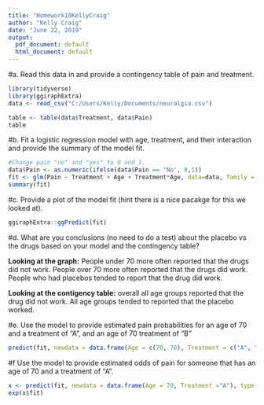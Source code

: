 ```yaml
---
title: "Homework10KellyCraig"
author: "Kelly Craig"
date: "June 22, 2019"
output:
  pdf_document: default
  html_document: default
---
```

#a.
Read this data in and provide a contingency table of pain and treatment.

```r
library(tidyverse)
library(ggiraphExtra)
data <- read_csv("C:/Users/Kelly/Documents/neuralgia.csv")
```

```r
table <- table(data$Treatment, data$Pain)
table
```

#b.
Fit a logistic regression model with age, treatment, and their interaction and provide the summary of
the model fit.

```r
#Change pain "no" and "yes" to 0 and 1. 
data$Pain <- as.numeric(ifelse(data$Pain == 'No', 0,1))
fit <- glm(Pain ~ Treatment + Age + Treatment*Age, data=data, family = "binomial")
summary(fit)
```

#c.
Provide a plot of the model fit (hint there is a nice pacakge for this we looked at).

```r
ggiraphExtra::ggPredict(fit)
```

#d.
What are you conclusions (no need to do a test) about the placebo vs the drugs based on your model
and the contingency table?

**Looking at the graph:** People under 70 more often reported that the drugs did not work. People over 70 more often reported that the drugs did work. People who had placebos tended to report that the drug did work. 

**Looking at the contigency table:** overall all age groups reported that the drug did not work. All age groups tended to reported that the placebo worked. 

#e.
Use the model to provide estimated pain probabilities for an age of 70 and a treatment of "A", and an
age of 70 treatment of "B"

```r
predict(fit, newdata = data.frame(Age = c(70, 70), Treatment = c("A", "B")), type = "response", se.fit = TRUE)
```

#f
Use the model to provide estimated odds of pain for someone that has an age of 70 and a treatment of
"A".

```r
x <- predict(fit, newdata = data.frame(Age = 70, Treatment ="A"), type = "link", se.fit = TRUE)
exp(x$fit)
```

